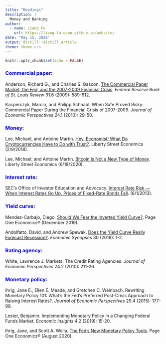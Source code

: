 ```yaml
---
title: "Readings"
description: |
  Money and Banking
author:
  - name: Liang Fu
    url: https://liang-fu-econ.github.io/website/
date: "May 15, 2020"
output: distill::distill_article
theme: theme.css
---
```


```r
knitr::opts_chunk$set(echo = FALSE)
```

### [Commercial paper:]{style="color:blue;"}

Anderson, Richard G., and Charles S. Gascon. [The Commercial Paper Market, the Fed, and the 2007-2009 Financial Crisis](https://research.stlouisfed.org/publications/review/2009/11/02/the-commercial-paper-market-the-fed-and-the-2007-2009-financial-crisis/). *Federal Reserve Bank of St. Louis Review* 91.6 (2009): 589-612.

Kacperczyk, Marcin, and Philipp Schnabl. When Safe Proved Risky: Commercial Paper During the Financial Crisis of 2007-2009. *Journal of Economic Perspectives* 24.1 (2010): 29-50.



### [Money:]{style="color:blue;"}  

Lee, Michael, and Antoine Martin. [Hey, Economist! What Do Cryptocurrencies Have to Do with Trust?](https://libertystreeteconomics.newyorkfed.org/2018/02/hey-economist-what-do-cryptocurrencies-have-to-do-with-trust.html#more).
Liberty Street Economics (2/9/2018).

Lee, Michael, and Antoine Martin. [Bitcoin Is Not a New Type of Money](https://libertystreeteconomics.newyorkfed.org/2020/06/bitcoin-is-not-a-new-type-of-money.html). Liberty Street Economics (6/18/2020).




### [Interest rate:]{style="color:blue;"}  

SEC's Office of Investor Education and Advocacy. [Interest Rate Risk --- When Interest Rates Go Up, Prices of Fixed-Rate Bonds Fall](https://www.sec.gov/investor/alerts/ib_interestraterisk.html). (6/1/2013).




### [Yield curve:]{style="color:blue;"} 

Mendez-Carbajo, Diego. [Should We Fear the Inverted Yield Curve?](https://research.stlouisfed.org/publications/page1-econ/2019/11/29/should-we-fear-the-inverted-yield-curve). Page One Economics® (December 2019).

Andolfatto, David, and Andrew Spewak. [Does the Yield Curve Really Forecast Recession?](https://research.stlouisfed.org/publications/economic-synopses/2018/11/30/does-the-yield-curve-really-forecast-recession/#:~:text=In%20this%20way%2C%20an%20inverted,that%20make%20recession%20more%20likely.&text=The%20figure%20plots%20the%2010,capita%20consumption%20(excluding%20durables)). *Economic Synopses* 30 (2018): 1-2.




### [Rating agency:]{style="color:blue;"} 

White, Lawrence J. Markets: The Credit Rating Agencies. *Journal of Economic Perspectives* 24.2 (2010): 211-26.




### [Monetary policy:]{style="color:blue;"} 

Ihrig, Jane E., Ellen E. Meade, and Gretchen C. Weinbach. Rewriting Monetary Policy 101: What's the Fed's Preferred Post-Crisis Approach to Raising Interest Rates?. *Journal of Economic Perspectives* 29.4 (2015): 177-98.

Lester, Benjamin. Implementing Monetary Policy in a Changing Federal Funds Market. *Economic Insights* 4.2 (2019): 15-20.

Ihrig, Jane, and Scott A. Wolla. [The Fed's New Monetary Policy Tools](https://research.stlouisfed.org/publications/page1-econ/2020/08/03/the-feds-new-monetary-policy-tools). Page One Economics® (August 2020).
